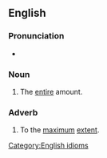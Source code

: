 ==English==

===Pronunciation===
* {{audio|en-au-full whack.ogg|Audio (AU)|lang=en}}

===Noun===
{{en-noun}}

# {{lb|en|slang}} The [[entire]] amount.
#: {{ux|en|We had to pay the '''full whack'''.}}

===Adverb===
{{en-adv|-}}

# {{lb|en|slang}} To the [[maximum]] [[extent]].

[[Category:English idioms]]